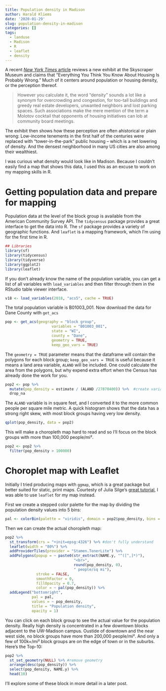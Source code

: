 ```yaml
---
title: Population density in Madison
author: Harald Kliems
date: '2020-01-29'
slug: population-density-in-madison
categories: []
tags:
  - landuse
  - Madison
  - R
  - leaflet
  - density
---
```


A recent [*New York Times* article](https://www.nytimes.com/2020/01/28/arts/density-housing-skyscraper-museum.html) reviews a new exhibit at the Skyscraper Museum and claims that "Everything You Think You Know About Housing Is Probably Wrong." Much of it centers around population or housing density, or the perception thereof. 

> However you calculate it, the word “density” sounds a lot like a synonym for overcrowding and congestion, for too-tall buildings and greedy real estate developers, unwanted neighbors and lost parking spaces. Such associations make the mere mention of the term a Molotov cocktail that opponents of housing initiatives can lob at community board meetings.

The exhibit then shows how these perception are often ahistorical or plain wrong: Low-income tenements in the first half of the centuries were replaced with "tower-in-the-park" public housing -- which is a net lowering of density. And the densest neighborhood in many US cities are also among their wealthiest.  

I was curious what density would look like in Madison. Because I couldn't easily find a map that shows this data, I used this as an excuse to work on my mapping skills in R.

# Getting population data and prepare for mapping
Population data at the level of the block group is available from the American Community Survey API. The `tidycensus` package provides a great interface to get the data into R. The `sf` package provides a variety of geographic functions. And `leaflet` is a mapping framework, which I'm using for the first time in R.

```r
## Libraries
library(sf)
library(tidycensus)
library(tidyverse)
library(ggplot2)
library(leaflet)
```

If you don't already know the name of the population variable, you can get a list of all variables with `load_variables` and then filter  through them in the RStudio table viewer interface.  


```r
v18 <- load_variables(2018, "acs5", cache = TRUE)
```

The total population variable is B01003_001. Now download the data for Dane County with `get_acs`

```r
pop <- get_acs(geography = "block group", 
                     variables = "B01003_001", 
                     state = "WI",
                     county = "Dane",
                     geometry = TRUE,
                     keep_geo_vars = TRUE) 
```

The `geometry = TRUE` parameter means that the dataframe will contain the polygons for each block group; `keep_geo_vars = TRUE` is useful because it means a land area variable, `ALAND` will be included. One could calculate the area from the polygons, but why expend extra effort when the Census has already done the work for you.

```r
pop2 <- pop %>% 
  mutate(pop_density = estimate / (ALAND /27878400)) %>%  #create variable for population density
  drop_na
```
The `ALAND` variable is in square feet, and I converted it to the more common people per square mile metric. A quick histogram shows that the data has a strong right skew, with most block groups having very low density.

```r
qplot(pop_density, data = pop2)

```

This will make a choropleth map hard to read and so I'll focus on the block groups with more than 100,000 people/mi².

```r
pop2 <- pop2 %>%
  filter(pop_density > 100000)
```

# Choroplet map with Leaflet

Initially I tried producing maps with `ggmap`, which is a great package but better suited for static, print maps. Courtesty of Julia Silge's [great tutorial](https://juliasilge.com/blog/using-tidycensus/), I was able to use `leaflet` for my map instead. 

First we create a stepped color palette for the map by dividing the population density values into 5 bins:

```r
pal <- colorBin(palette = "viridis", domain = pop2$pop_density, bins = 5)
```

Then we can create the actual choropleth map:
```r

pop2 %>%
  st_transform(crs = "+init=epsg:4326") %>% #don't fully understand
  leaflet(width = "80%") %>%
  addProviderTiles(provider = "Stamen.TonerLite") %>%
  addPolygons(popup = ~ paste0(str_extract(NAME.y, "^([^,]*)"),
                               "<br>",
                               round(pop_density, 0),
                               " people/sq mi"),
              stroke = FALSE,
              smoothFactor = 0,
              fillOpacity = 0.7,
              color = ~ pal(pop_density)) %>%
  addLegend("bottomright", 
            pal = pal, 
            values = ~ pop_density,
            title = "Population density",
            opacity = 1)
```

You can click on each block group to see the actual value for the population density. Really high density is concentrated in a few downtown blocks adjacent to the UW-Madison campus. Oustide of downtown and the near west side, no block groups have more than 200,000 people/mi². And only a few of 100k+/mi² block groups are on the edge of town or in the suburbs. Here's the Top-10:

```r
pop2 %>% 
  st_set_geometry(NULL) %>% #remove geometry
  arrange(desc(pop_density)) %>% 
  select(pop_density, NAME.y) %>% 
  head(10)
```

I'll explore some of these block in more detail in a later post.